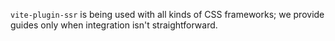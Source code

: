 
`vite-plugin-ssr` is being used with all kinds of CSS frameworks; we provide guides only when integration isn't straightforward.

<Integration toolTypeName="CSS framework" />
